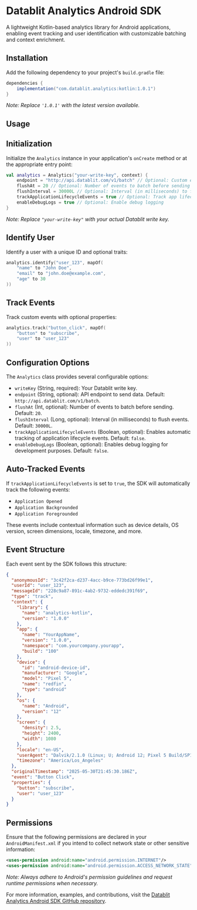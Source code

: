 # Datablit Analytics Android SDK

A lightweight Kotlin-based analytics library for Android applications, enabling event tracking and user identification with customizable batching and context enrichment.

## Installation

Add the following dependency to your project's `build.gradle` file:

```groovy
dependencies {
    implementation("com.datablit.analytics:kotlin:1.0.1")
}
```

_Note: Replace `'1.0.1'` with the latest version available._

## Usage

## Initialization

Initialize the `Analytics` instance in your application's `onCreate` method or at the appropriate entry point:

```kotlin
val analytics = Analytics("your-write-key", context) {
    endpoint = "http://api.datablit.com/v1/batch" // Optional: Custom endpoint
    flushAt = 20 // Optional: Number of events to batch before sending
    flushInterval = 30000L // Optional: Interval (in milliseconds) to flush events
    trackApplicationLifecycleEvents = true // Optional: Track app lifecycle events
    enableDebugLogs = true // Optional: Enable debug logging
}
```

_Note: Replace `"your-write-key"` with your actual Datablit write key._

## Identify User

Identify a user with a unique ID and optional traits:

```kotlin
analytics.identify("user_123", mapOf(
    "name" to "John Doe",
    "email" to "john.doe@example.com",
    "age" to 30
))
```

## Track Events

Track custom events with optional properties:

```kotlin
analytics.track("button_click", mapOf(
    "button" to "subscribe",
    "user" to "user_123"
))
```

## Configuration Options

The `Analytics` class provides several configurable options:

- `writeKey` (String, required): Your Datablit write key.
- `endpoint` (String, optional): API endpoint to send data. Default: `http://api.datablit.com/v1/batch`.
- `flushAt` (Int, optional): Number of events to batch before sending. Default: `20`.
- `flushInterval` (Long, optional): Interval (in milliseconds) to flush events. Default: `30000L`.
- `trackApplicationLifecycleEvents` (Boolean, optional): Enables automatic tracking of application lifecycle events. Default: `false`.
- `enableDebugLogs` (Boolean, optional): Enables debug logging for development purposes. Default: `false`.

## Auto-Tracked Events

If `trackApplicationLifecycleEvents` is set to `true`, the SDK will automatically track the following events:

- `Application Opened`
- `Application Backgrounded`
- `Application Foregrounded`

These events include contextual information such as device details, OS version, screen dimensions, locale, timezone, and more.

## Event Structure

Each event sent by the SDK follows this structure:

```json
{
  "anonymousId": "3c42f2ca-d237-4acc-b9ce-773bd26f99e1",
  "userId": "user_123",
  "messageId": "228c9a87-891c-4ab2-9732-eddedc391f69",
  "type": "track",
  "context": {
    "library": {
      "name": "analytics-kotlin",
      "version": "1.0.0"
    },
    "app": {
      "name": "YourAppName",
      "version": "1.0.0",
      "namespace": "com.yourcompany.yourapp",
      "build": "100"
    },
    "device": {
      "id": "android-device-id",
      "manufacturer": "Google",
      "model": "Pixel 5",
      "name": "redfin",
      "type": "android"
    },
    "os": {
      "name": "Android",
      "version": "12"
    },
    "screen": {
      "density": 2.5,
      "height": 2400,
      "width": 1080
    },
    "locale": "en-US",
    "userAgent": "Dalvik/2.1.0 (Linux; U; Android 12; Pixel 5 Build/SP1A.210812.015)",
    "timezone": "America/Los_Angeles"
  },
  "originalTimestamp": "2025-05-30T21:45:30.186Z",
  "event": "Button Click",
  "properties": {
    "button": "subscribe",
    "user": "user_123"
  }
}
```

## Permissions

Ensure that the following permissions are declared in your `AndroidManifest.xml` if you intend to collect network state or other sensitive information:

```xml
<uses-permission android:name="android.permission.INTERNET"/>
<uses-permission android:name="android.permission.ACCESS_NETWORK_STATE"/>
```

_Note: Always adhere to Android's permission guidelines and request runtime permissions when necessary._

For more information, examples, and contributions, visit the [Datablit Analytics Android SDK GitHub repository](https://github.com/datablit/analytics-kotlin).
